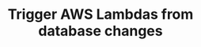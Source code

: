---
title: "Trigger AWS Lambdas from database changes"
sidebarTitle: "AWS Lambda"
description: "How to use Sequin to trigger AWS Lambdas from database changes."
icon: "lambda"
iconType: "solid"
---